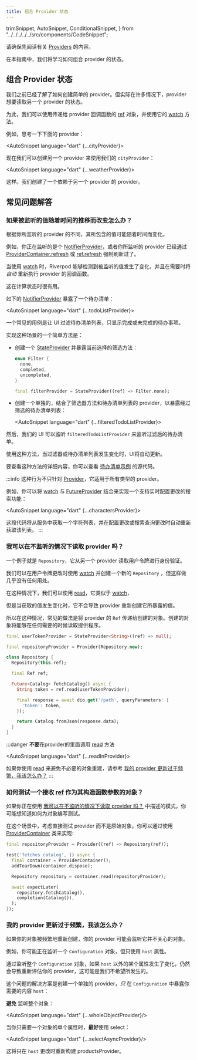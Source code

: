 ```yaml
---
title: 组合 Provider 状态
---
```


  trimSnippet,
  AutoSnippet,
  ConditionalSnippet,
} from "../../../../../src/components/CodeSnippet";

请确保先阅读有关 [Providers](/docs/concepts/providers) 的内容。

在本指南中，我们将学习如何组合 provider 的状态。

## 组合 Provider 状态

我们之前已经了解了如何创建简单的 provider。但实际在许多情况下，provider 想要读取另一个 provider 的状态。

为此，我们可以使用传递给 provider 回调函数的 [ref] 对象，并使用它的 [watch] 方法。

例如，思考一下下面的 provider：

<AutoSnippet language="dart" {...cityProvider}></AutoSnippet>

现在我们可以创建另一个 provider 来使用我们的 `cityProvider`：

<AutoSnippet language="dart" {...weatherProvider}></AutoSnippet>

这样。我们创建了一个依赖于另一个 provider 的 provider。

## 常见问题解答

### 如果被监听的值随着时间的推移而改变怎么办？

根据你所监听的 provider 的不同，其所包含的值可能随着时间而变化。

例如，你正在监听的是个 [NotifierProvider]，或者你所监听的 provider 已经通过 [ProviderContainer.refresh] 或 [ref.refresh] 强制刷新过了。

当使用 [watch] 时，Riverpod 能够检测到被监听的值发生了变化，并且在需要时将 _自动_ 重新执行 provider 的回调函数。

这在计算状态时很有用。

如下的 [NotifierProvider](/docs/providers/notifier_provider) 暴露了一个待办清单：

<AutoSnippet language="dart" {...todoListProvider}></AutoSnippet>

一个常见的用例是让 UI 过滤待办清单列表，只显示完成或未完成的待办事项。

实现这种场景的一个简单方法是：

- 创建一个 [StateProvider] 并暴露当前选择的筛选方法：

  ```dart
  enum Filter {
    none,
    completed,
    uncompleted,
  }

  final filterProvider = StateProvider((ref) => Filter.none);
  ```

- 创建一个单独的，结合了筛选器方法和待办清单列表的 provider，以暴露经过筛选的待办清单列表：

  <AutoSnippet language="dart" {...filteredTodoListProvider}></AutoSnippet>

然后，我们的 UI 可以监听 `filteredTodoListProvider` 来监听过滤后的待办清单。

使用这种方法，当过滤器或待办清单列表发生变化时，UI将自动更新。

要查看这种方法的详细内容，你可以查看 [待办清单示例](https://github.com/rrousselGit/riverpod/tree/master/examples/todos) 的源代码。

:::info
这种行为不只针对 [Provider]，它适用于所有类型的 provider。

例如，你可以将 [watch] 与 [FutureProvider] 结合来实现一个支持实时配置更改的搜索功能：

<AutoSnippet language="dart" {...charactersProvider}></AutoSnippet>

这段代码将从服务中获取一个字符列表，并在配置更改或搜索查询更改时自动重新获取该列表。
:::

### 我可以在不监听的情况下读取 provider 吗？

一个例子就是 `Repository`，它从另一个 provider 读取用户令牌进行身份验证。

我们可以在用户令牌更改时使用 [watch] 并创建一个新的 `Repository` ，但这样做几乎没有任何用处。

在这种情况下，我们可以使用 [read]，它类似于 [watch]，

但是当获取的值发生变化时，它不会导致 provider 重新创建它所暴露的值。

所以在这种情况，常见的做法是将 provider 的 `Ref` 传递给创建的对象。创建的对象将能够在任何需要的时候读取提供程序。

```dart
final userTokenProvider = StateProvider<String>((ref) => null);

final repositoryProvider = Provider(Repository.new);

class Repository {
  Repository(this.ref);

  final Ref ref;

  Future<Catalog> fetchCatalog() async {
    String token = ref.read(userTokenProvider);

    final response = await dio.get('/path', queryParameters: {
      'token': token,
    });

    return Catalog.fromJson(response.data);
  }
}
```

:::danger **不要**在provider的里面调用 [read] 方法

<AutoSnippet language="dart" {...readInProvider}></AutoSnippet>

如果你使用 [read] 来避免不必要的对象重建，请参考 [我的 provider 更新过于频繁，我该怎么办？](#%E6%88%91%E7%9A%84-provider-%E6%9B%B4%E6%96%B0%E8%BF%87%E4%BA%8E%E9%A2%91%E7%B9%81%E6%88%91%E8%AF%A5%E6%80%8E%E4%B9%88%E5%8A%9E)
:::

### 如何测试一个接收 [ref] 作为其构造函数参数的对象？

如果你正在使用 [我可以在不监听的情况下读取 provider 吗？](#%E6%88%91%E5%8F%AF%E4%BB%A5%E5%9C%A8%E4%B8%8D%E7%9B%91%E5%90%AC%E7%9A%84%E6%83%85%E5%86%B5%E4%B8%8B%E8%AF%BB%E5%8F%96-provider-%E5%90%97) 中描述的模式，你可能想知道如何为对象编写测试。

在这个场景中，考虑直接测试 provider 而不是原始对象。你可以通过使用 [ProviderContainer] 类来实现:

```dart
final repositoryProvider = Provider((ref) => Repository(ref));

test('fetches catalog', () async {
  final container = ProviderContainer();
  addTearDown(container.dispose);

  Repository repository = container.read(repositoryProvider);

  await expectLater(
    repository.fetchCatalog(),
    completion(Catalog()),
  );
});
```

### 我的 provider 更新过于频繁，我该怎么办？

如果你的对象被频繁地重新创建，你的 provider 可能会监听它并不关心的对象。

例如，你可能正在监听一个 `Configuration` 对象，但只使用 `host` 属性。

通过监听整个 `Configuration` 对象，如果 `host` 以外的某个属性发生了变化，仍然会导致重新评估你的 provider，这可能是我们不希望所发生的。

这个问题的解决方案是创建一个单独的 provider，_只_ 在 `Configuration` 中暴露你需要的内容 `host`：

**避免** 监听整个对象：

<AutoSnippet language="dart" {...wholeObjectProvider}/>

当你只需要一个对象的单个属性时，**最好**使用 select：

<AutoSnippet language="dart" {...selectAsyncProvider}/>

这将只在 `host` 更改时重新构建 productsProvider。

[provider]: ../providers/provider
[stateprovider]: ../providers/state_provider
[futureprovider]: ../providers/future_provider
[statenotifierprovider]: ../providers/state_notifier_provider
[notifierProvider]: ../providers/notifier_provider
[ref]: https://pub.dev/documentation/riverpod/latest/riverpod/Ref-class.html
[watch]: https://pub.dev/documentation/riverpod/latest/riverpod/Ref/watch.html
[read]: https://pub.dev/documentation/riverpod/latest/riverpod/Ref/read.html
[providercontainer.refresh]: https://pub.dev/documentation/riverpod/latest/riverpod/ProviderContainer/refresh.html
[ref.refresh]: https://pub.dev/documentation/flutter_riverpod/latest/flutter_riverpod/WidgetRef/refresh.html
[providercontainer]: https://pub.dev/documentation/riverpod/latest/riverpod/ProviderContainer-class.html
